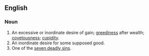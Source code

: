 ==English==
===Noun===
#An excessive or inordinate desire of gain; [[greed]]iness after wealth; [[covetousness]]; [[cupidity]].
#An inordinate desire for some supposed good.
#One of the [[seven deadly sins]].